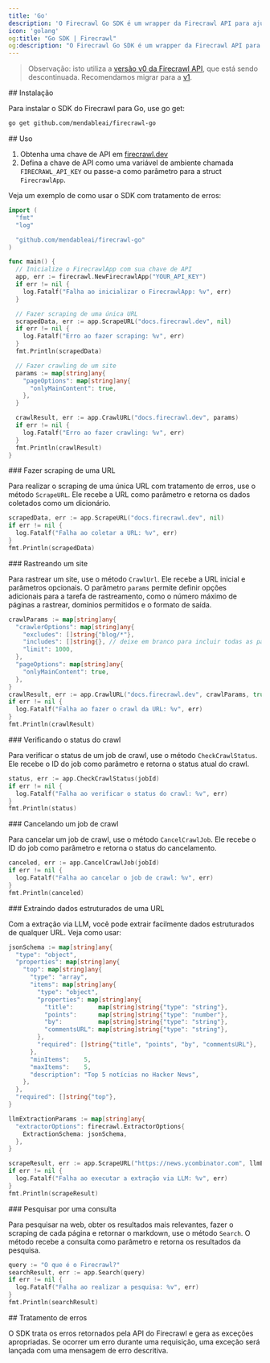 ```yaml
---
title: 'Go'
description: 'O Firecrawl Go SDK é um wrapper da Firecrawl API para ajudar você a transformar sites em markdown com facilidade.'
icon: 'golang'
og:title: "Go SDK | Firecrawl"
og:description: "O Firecrawl Go SDK é um wrapper da Firecrawl API para ajudar você a transformar sites em markdown com facilidade."
---
```


> Observação: isto utiliza a [versão v0 da Firecrawl API](/pt-BR/v0/introduction), que está sendo descontinuada. Recomendamos migrar para a [v1](/pt-BR/sdks/go).

<div id="installation">
  ## Instalação
</div>

Para instalar o SDK do Firecrawl para Go, use go get:

```bash
go get github.com/mendableai/firecrawl-go
```

<div id="usage">
  ## Uso
</div>

1. Obtenha uma chave de API em [firecrawl.dev](https://firecrawl.dev)
2. Defina a chave de API como uma variável de ambiente chamada `FIRECRAWL_API_KEY` ou passe-a como parâmetro para a struct `FirecrawlApp`.

Veja um exemplo de como usar o SDK com tratamento de erros:

```go
import (
  "fmt"
  "log"

  "github.com/mendableai/firecrawl-go"
)

func main() {
  // Inicialize o FirecrawlApp com sua chave de API
  app, err := firecrawl.NewFirecrawlApp("YOUR_API_KEY")
  if err != nil {
    log.Fatalf("Falha ao inicializar o FirecrawlApp: %v", err)
  }

  // Fazer scraping de uma única URL
  scrapedData, err := app.ScrapeURL("docs.firecrawl.dev", nil)
  if err != nil {
    log.Fatalf("Erro ao fazer scraping: %v", err)
  }
  fmt.Println(scrapedData)

  // Fazer crawling de um site
  params := map[string]any{
    "pageOptions": map[string]any{
      "onlyMainContent": true,
    },
  }

  crawlResult, err := app.CrawlURL("docs.firecrawl.dev", params)
  if err != nil {
    log.Fatalf("Erro ao fazer crawling: %v", err)
  }
  fmt.Println(crawlResult)
}
```

<div id="scraping-a-url">
  ### Fazer scraping de uma URL
</div>

Para realizar o scraping de uma única URL com tratamento de erros, use o método `ScrapeURL`. Ele recebe a URL como parâmetro e retorna os dados coletados como um dicionário.

```go
scrapedData, err := app.ScrapeURL("docs.firecrawl.dev", nil)
if err != nil {
  log.Fatalf("Falha ao coletar a URL: %v", err)
}
fmt.Println(scrapedData)
```

<div id="crawling-a-website">
  ### Rastreando um site
</div>

Para rastrear um site, use o método `CrawlUrl`. Ele recebe a URL inicial e parâmetros opcionais. O parâmetro `params` permite definir opções adicionais para a tarefa de rastreamento, como o número máximo de páginas a rastrear, domínios permitidos e o formato de saída.

```go
crawlParams := map[string]any{
  "crawlerOptions": map[string]any{
    "excludes": []string{"blog/*"},
    "includes": []string{}, // deixe em branco para incluir todas as páginas
    "limit": 1000,
  },
  "pageOptions": map[string]any{
    "onlyMainContent": true,
  },
}
crawlResult, err := app.CrawlURL("docs.firecrawl.dev", crawlParams, true, 2, idempotencyKey)
if err != nil {
  log.Fatalf("Falha ao fazer o crawl da URL: %v", err)
}
fmt.Println(crawlResult)
```

<div id="checking-crawl-status">
  ### Verificando o status do crawl
</div>

Para verificar o status de um job de crawl, use o método `CheckCrawlStatus`. Ele recebe o ID do job como parâmetro e retorna o status atual do crawl.

```go
status, err := app.CheckCrawlStatus(jobId)
if err != nil {
  log.Fatalf("Falha ao verificar o status do crawl: %v", err)
}
fmt.Println(status)
```

<div id="canceling-a-crawl-job">
  ### Cancelando um job de crawl
</div>

Para cancelar um job de crawl, use o método `CancelCrawlJob`. Ele recebe o ID do job como parâmetro e retorna o status do cancelamento.

```go
canceled, err := app.CancelCrawlJob(jobId)
if err != nil {
  log.Fatalf("Falha ao cancelar o job de crawl: %v", err)
}
fmt.Println(canceled)
```

<div id="extracting-structured-data-from-a-url">
  ### Extraindo dados estruturados de uma URL
</div>

Com a extração via LLM, você pode extrair facilmente dados estruturados de qualquer URL. Veja como usar:

```go
jsonSchema := map[string]any{
  "type": "object",
  "properties": map[string]any{
    "top": map[string]any{
      "type": "array",
      "items": map[string]any{
        "type": "object",
        "properties": map[string]any{
          "title":       map[string]string{"type": "string"},
          "points":      map[string]string{"type": "number"},
          "by":          map[string]string{"type": "string"},
          "commentsURL": map[string]string{"type": "string"},
        },
        "required": []string{"title", "points", "by", "commentsURL"},
      },
      "minItems":    5,
      "maxItems":    5,
      "description": "Top 5 notícias no Hacker News",
    },
  },
  "required": []string{"top"},
}

llmExtractionParams := map[string]any{
  "extractorOptions": firecrawl.ExtractorOptions{
    ExtractionSchema: jsonSchema,
  },
}

scrapeResult, err := app.ScrapeURL("https://news.ycombinator.com", llmExtractionParams)
if err != nil {
  log.Fatalf("Falha ao executar a extração via LLM: %v", err)
}
fmt.Println(scrapeResult)
```

<div id="search-for-a-query">
  ### Pesquisar por uma consulta
</div>

Para pesquisar na web, obter os resultados mais relevantes, fazer o scraping de cada página e retornar o markdown, use o método `Search`. O método recebe a consulta como parâmetro e retorna os resultados da pesquisa.

```go
query := "O que é o Firecrawl?"
searchResult, err := app.Search(query)
if err != nil {
  log.Fatalf("Falha ao realizar a pesquisa: %v", err)
}
fmt.Println(searchResult)
```

<div id="error-handling">
  ## Tratamento de erros
</div>

O SDK trata os erros retornados pela API do Firecrawl e gera as exceções apropriadas. Se ocorrer um erro durante uma requisição, uma exceção será lançada com uma mensagem de erro descritiva.